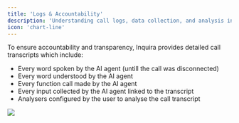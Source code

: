 ```yaml
---
title: 'Logs & Accountability'
description: 'Understanding call logs, data collection, and analysis in Inquira'
icon: 'chart-line'
---
```


To ensure accountability and transparency, Inquira provides detailed call transcripts which include:
- Every word spoken by the AI agent (untill the call was disconnected)
- Every word understood by the AI agent
- Every function call made by the AI agent
- Every input collected by the AI agent linked to the transcript
- Analysers configured by the user to analyse the call transcript

![](/images/workflows/output-log.png)
